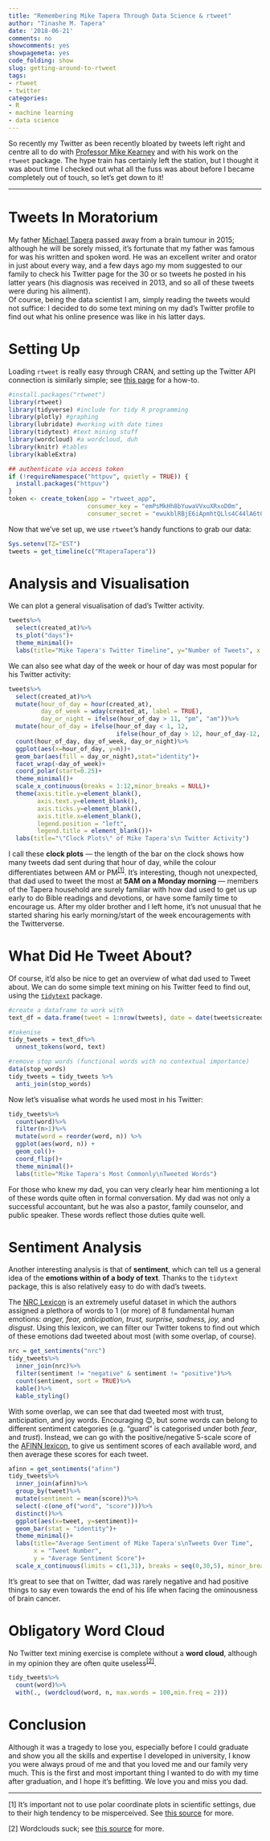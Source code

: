 ```yaml
---
title: "Remembering Mike Tapera Through Data Science & rtweet"
author: "Tinashe M. Tapera"
date: '2018-06-21'
comments: no
showcomments: yes
showpagemeta: yes
code_folding: show
slug: getting-around-to-rtweet
tags:
- rtweet
- twitter
categories:
- R
- machine learning
- data science
---
```


So recently my Twitter as been recently bloated by tweets left right and centre all to do with <a href="https://twitter.com/kearneymw">Professor Mike Kearney</a> and with his work on the `rtweet` package. The hype train has certainly left the station, but I thought it was about time I checked out what all the fuss was about before I became completely out of touch, so let's get down to it!<hr>

# Tweets In Moratorium

My father <a href="https://twitter.com/MtaperaTapera">Michael Tapera</a> passed away from a brain tumour in 2015; although he will be sorely missed, it's fortunate that my father was famous for was his written and spoken word. He was an excellent writer and orator in just about every way, and a few days ago my mom suggested to our family to check his Twitter page for the 30 or so tweets he posted in his latter years (his diagnosis was received in 2013, and so all of these tweets were during his ailment).<br>Of course, being the data scientist I am, simply reading the tweets would not suffice: I decided to do some text mining on my dad's Twitter profile to find out what his online presence was like in his latter days.

# Setting Up

Loading `rtweet` is really easy through CRAN, and setting up the Twitter API connection is similarly simple; see <a href="http://rtweet.info/articles/auth.html">this page</a> for a how-to.
```r
#install.packages("rtweet")
library(rtweet)
library(tidyverse) #include for tidy R programming
library(plotly) #graphing
library(lubridate) #working with date times
library(tidytext) #text mining stuff
library(wordcloud) #a wordcloud, duh
library(knitr) #tables
library(kableExtra)
```

```r
## authenticate via access token
if (!requireNamespace("httpuv", quietly = TRUE)) {
  install.packages("httpuv")
}
token <- create_token(app = "rtweet_app",
                      consumer_key = "emPsMkHh8bYuwaVVxuXRxoD0m",
                      consumer_secret = "ewukblRBjE6iApmhtQLls4C44lA6tOOAohKzdfBaR7OQ4KgN1C")
```

Now that we've set up, we use `rtweet`'s handy functions to grab our data:
```r
Sys.setenv(TZ="EST")
tweets = get_timeline(c("MtaperaTapera"))
```

# Analysis and Visualisation

We can plot a general visualisation of dad's Twitter activity.
```r
tweets%>%
  select(created_at)%>%
  ts_plot("days")+
  theme_minimal()+
  labs(title="Mike Tapera's Twitter Timeline", y="Number of Tweets", x = "Date")
```

We can also see what day of the week or hour of day was most popular for his Twitter activity:

```r
tweets%>%
  select(created_at)%>%
  mutate(hour_of_day = hour(created_at),
         day_of_week = wday(created_at, label = TRUE),
         day_or_night = ifelse(hour_of_day > 11, "pm", "am"))%>%
  mutate(hour_of_day = ifelse(hour_of_day < 1, 12,
                              ifelse(hour_of_day > 12, hour_of_day-12, hour_of_day)))%>%
  count(hour_of_day, day_of_week, day_or_night)%>%
  ggplot(aes(x=hour_of_day, y=n))+
  geom_bar(aes(fill = day_or_night),stat="identity")+
  facet_wrap(~day_of_week)+
  coord_polar(start=0.25)+
  theme_minimal()+
  scale_x_continuous(breaks = 1:12,minor_breaks = NULL)+
  theme(axis.title.y=element_blank(),
        axis.text.y=element_blank(),
        axis.ticks.y=element_blank(),
        axis.title.x=element_blank(),
        legend.position = "left",
        legend.title = element_blank())+
  labs(title="\"Clock Plots\" of Mike Tapera's\n Twitter Activity")
```

I call these <strong>clock plots</strong> — the length of the bar on the clock shows how many tweets dad sent during that hour of day, while the colour differentiates between AM or PM<sup><a href="#footnote-1">[1]</a></sup>. It's interesting, though not unexpected, that dad used to tweet the most at <strong>5AM on a Monday morning</strong> — members of the Tapera household are surely familiar with how dad used to get us up early to do Bible readings and devotions, or have some family time to encourage us. After my older brother and I left home, it's not unusual that he started sharing his early morning/start of the week encouragements with the Twitterverse.

# What Did He Tweet About?

Of course, it'd also be nice to get an overview of what dad used to Tweet about. We can do some simple text mining on his Twitter feed to find out, using the <a href="https://www.tidytextmining.com/tidytext.html">`tidytext`</a> package.

```r
#create a dataframe to work with
text_df = data.frame(tweet = 1:nrow(tweets), date = date(tweets$created_at), text = tweets$text, stringsAsFactors = FALSE)

#tokenise
tidy_tweets = text_df%>%
  unnest_tokens(word, text)

#remove stop words (functional words with no contextual importance)
data(stop_words)
tidy_tweets = tidy_tweets %>%
  anti_join(stop_words)
```

Now let's visualise what words he used most in his Twitter:
```r
tidy_tweets%>%
  count(word)%>%
  filter(n>1)%>%
  mutate(word = reorder(word, n)) %>%
  ggplot(aes(word, n)) +
  geom_col()+
  coord_flip()+
  theme_minimal()+
  labs(title="Mike Tapera's Most Commonly\nTweeted Words")
```
For those who knew my dad, you can very clearly hear him mentioning a lot of these words quite often in formal conversation. My dad was not only a successful accountant, but he was also a pastor, family counselor, and public speaker. These words reflect those duties quite well.

# Sentiment Analysis

Another interesting analysis is that of <strong>sentiment</strong>, which can tell us a general idea of the <strong>emotions within of a body of text</strong>. Thanks to the `tidytext` package, this is also relatively easy to do with dad's tweets.

The <a href="http://saifmohammad.com/WebPages/NRC-Emotion-Lexicon.htm">NRC Lexicon</a> is an extremely useful dataset in which the authors assigned a plethora of words to 1 (or more) of 8 fundamental human emotions: <i>anger, fear, anticipation, trust, surprise, sadness, joy,</i> and <i>disgust</i>. Using this lexicon, we can filter our Twitter tokens to find out which of these emotions dad tweeted about most (with some overlap, of course).

```r
nrc = get_sentiments("nrc")
tidy_tweets%>%
  inner_join(nrc)%>%
  filter(sentiment != "negative" & sentiment != "positive")%>%
  count(sentiment, sort = TRUE)%>%
  kable()%>%
  kable_styling()
```

With some overlap, we can see that dad tweeted most with trust, anticipation, and joy words. Encouraging 😊, but some words can belong to different sentiment categories (e.g. "guard" is categorised under both <i>fear</i>, and <i>trust</i>). Instead, we can go with the positive/negative 5-scale score of the <a href="http://www2.imm.dtu.dk/pubdb/views/publication_details.php?id=6010">AFINN lexicon</a>, to give us sentiment scores of each available word, and then average these scores for each tweet.

```r
afinn = get_sentiments("afinn")
tidy_tweets%>%
  inner_join(afinn)%>%
  group_by(tweet)%>%
  mutate(sentiment = mean(score))%>%
  select(-c(one_of("word", "score")))%>%
  distinct()%>%
  ggplot(aes(x=tweet, y=sentiment))+
  geom_bar(stat = "identity")+
  theme_minimal()+
  labs(title="Average Sentiment of Mike Tapera's\nTweets Over Time",
       x = "Tweet Number",
       y = "Average Sentiment Score")+
  scale_x_continuous(limits = c(1,31), breaks = seq(0,30,5), minor_breaks = 1:31)
```

It's great to see that on Twitter, dad was rarely negative and had positive things to say even towards the end of his life when facing the ominousness of brain cancer.

# Obligatory Word Cloud

No Twitter text mining exercise is complete without a <strong>word cloud</strong>, although in my opinion they are often quite useless<sup><a href="#footnote-2">[2]</a></sup>.
```r
tidy_tweets%>%
  count(word)%>%
  with(., (wordcloud(word, n, max.words = 100,min.freq = 2)))
```

# Conclusion

Although it was a tragedy to lose you, especially before I could graduate and show you all the skills and expertise I developed in university, I know you were always proud of me and that you loved me and our family very much. This is the first and most important thing I wanted to do with my time after graduation, and I hope it's befitting. We love you and miss you dad.

<hr>
<p id="footnote-1">[1] It's important not to use polar coordinate plots in scientific settings, due to their high tendency to be misperceived. See <a href="https://eagereyes.org/blog/2016/an-illustrated-tour-of-the-pie-chart-study-results">this source</a> for more.</p>
<p id="footnote-2">[2] Wordclouds suck; see <a href="https://www.visioncritical.com/pros-and-cons-word-clouds-visualizations/"> this source</a> for more.</p>